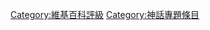 
{{catmore1|[[Wikipedia:神話專題|Wikipedia:神話專題]]}}
{{Articles by Importance|topic=神話|project=神话|format=toc}}
{{emptycat}}
[[Category:維基百科評級|Category:維基百科評級]]
[[Category:神話專題條目|Category:神話專題條目]]